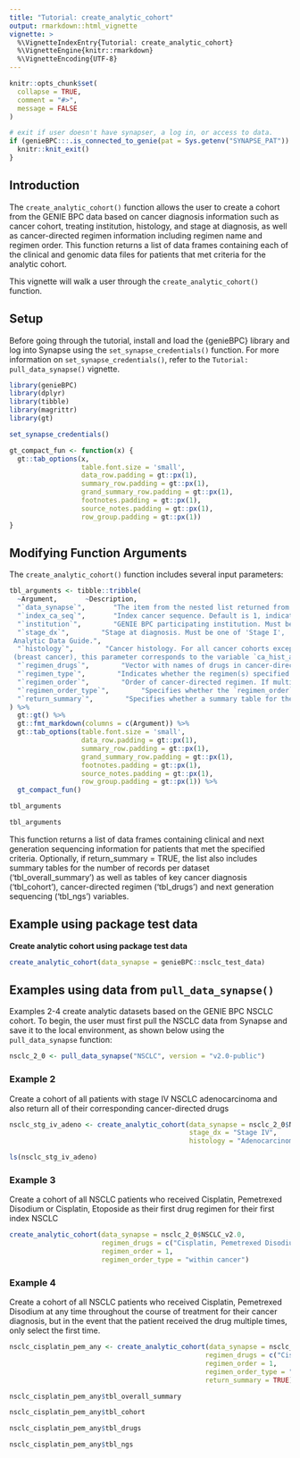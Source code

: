 ```yaml
---
title: "Tutorial: create_analytic_cohort"
output: rmarkdown::html_vignette
vignette: >
  %\VignetteIndexEntry{Tutorial: create_analytic_cohort}
  %\VignetteEngine{knitr::rmarkdown}
  %\VignetteEncoding{UTF-8}
---
```


```r
knitr::opts_chunk$set(
  collapse = TRUE,
  comment = "#>", 
  message = FALSE
)

# exit if user doesn't have synapser, a log in, or access to data. 
if (genieBPC:::.is_connected_to_genie(pat = Sys.getenv("SYNAPSE_PAT")) == FALSE){
  knitr::knit_exit()
}
```

## Introduction

The `create_analytic_cohort()` function allows the user to create a cohort from the GENIE BPC data based on cancer diagnosis information such as cancer cohort, treating institution, histology, and stage at diagnosis, as well as cancer-directed regimen information including regimen name and regimen order. This function returns a list of data frames containing each of the clinical and genomic data files for patients that met criteria for the analytic cohort.

This vignette will walk a user through the `create_analytic_cohort()` function.

## Setup

Before going through the tutorial, install and load the {genieBPC} library and log into Synapse using the `set_synapse_credentials()` function. For more information on `set_synapse_credentials()`, refer to the `Tutorial: pull_data_synapse()` vignette.

```r
library(genieBPC)
library(dplyr)
library(tibble)
library(magrittr)
library(gt)

set_synapse_credentials()

gt_compact_fun <- function(x) {
  gt::tab_options(x,
                  table.font.size = 'small',
                  data_row.padding = gt::px(1),
                  summary_row.padding = gt::px(1),
                  grand_summary_row.padding = gt::px(1),
                  footnotes.padding = gt::px(1),
                  source_notes.padding = gt::px(1),
                  row_group.padding = gt::px(1))
}
```


## Modifying Function Arguments

The `create_analytic_cohort()` function includes several input parameters:


```r
tbl_arguments <- tibble::tribble(
  ~Argument,       ~Description,
  "`data_synapse`",       "The item from the nested list returned from pull_data_synapse() corresponding to the cancer cohort of interest.",
  "`index_ca_seq`",       "Index cancer sequence. Default is 1, indicating the patient's first index cancer. The index cancer is also referred to as the BPC Project cancer in the GENIE BPC Analytic Data Guide; this is the cancer that met the eligibility criteria for the project and was selected at random for PRISSMM phenomic data curation. Specifying multiple index cancer sequences, e.g. index_ca_seq = c(1, 2), will return index cancers to patients with 1 index cancer and will return the first AND second index cancers to patients with multiple.",
  "`institution`",        "GENIE BPC participating institution. Must be one of 'DFCI', 'MSK', 'UHN', or 'VICC' for    NSCLC, BLADDER, Prostate, and PANC cohorts; must be one of 'DFCI', 'MSK', 'VICC' for CRC and BrCa. Default selection is all institutions. This parameter corresponds to the variable `institution` in the Analytic Data Guide.",
  "`stage_dx`",        "Stage at diagnosis. Must be one of 'Stage I', 'Stage II', 'Stage III', 'Stage I-III NOS', 'Stage IV'. Default selection is all stages. This parameter corresponds to the variable `stage_dx` in the
 Analytic Data Guide.",
  "`histology`",        "Cancer histology. For all cancer cohorts except for BrCa
 (breast cancer), this parameter corresponds to the variable `ca_hist_adeno_squamous` and must be one of 'Adenocarcinoma', 'Squamous cell', 'Sarcoma', 'Small cell carcinoma', 'Carcinoma', 'Other histologies/mixed tumor'. For BrCa, this parameter corresponds to the variable `ca_hist_brca` and must be one of 'Invasive lobular carcinoma', 'Invasive ductal carcinoma', 'Other histology'. Default selection is all histologies.",
  "`regimen_drugs`",        "Vector with names of drugs in cancer-directed regimen, separated by a comma. For example, to specify a regimen consisting of Carboplatin and Pemetrexed, specify regimen_drugs = 'Carboplatin, Pemetrexed'. Acceptable values are found in the `drug_regimen_list` dataset provided with this package. This parameter corresponds to the variable `regimen_drugs` in the Analytic Data Guide.",
  "`regimen_type`",        "Indicates whether the regimen(s) specified in `regimen_drugs` indicates the exact regimen to return, or if regimens containing the drugs listed in `regimen_drugs` should be returned. Must be one of 'Exact' or 'Containing'. The default is 'Exact'.",
  "`regimen_order`",        "Order of cancer-directed regimen. If multiple drugs are specified, `regimen_order` indicates the regimen order for all drugs; different values of `regimen_order` cannot be specified for different drug regimen. If multiple values are specified, e.g. c(1, 2), then drug regimens that met either order criteria are returned.",
  "`regimen_order_type`",        "Specifies whether the `regimen_order` parameter refers to the order of receipt of the drug regimen within the cancer diagnosis (across all other drug regimens; 'within cancer') or the order of receipt of the drug regimen within the times that that drug regimen was administered (e.g. the first time carboplatin pemetrexed was received, out of all times that the patient received carboplatin pemetrexed; 'within regimen'). Acceptable values are 'within cancer' and 'within regimen'.",
  "`return_summary`",        "Specifies whether a summary table for the cohort is returned. Default is FALSE. The `gtsummary` package is required to return a summary table."
) %>%
  gt::gt() %>%
  gt::fmt_markdown(columns = c(Argument)) %>%
  gt::tab_options(table.font.size = 'small',
                  data_row.padding = gt::px(1),
                  summary_row.padding = gt::px(1),
                  grand_summary_row.padding = gt::px(1),
                  footnotes.padding = gt::px(1),
                  source_notes.padding = gt::px(1),
                  row_group.padding = gt::px(1)) %>%
  gt_compact_fun()

tbl_arguments
```

```r
tbl_arguments
```

This function returns a list of data frames containing clinical and next generation sequencing information for patients that met the specified criteria. Optionally, if return_summary = TRUE, the list also includes summary tables for the number of records per dataset ('tbl_overall_summary') as well as tables of key cancer diagnosis ('tbl_cohort'), cancer-directed regimen ('tbl_drugs') and next generation sequencing ('tbl_ngs') variables.


## Example using package test data

**Create analytic cohort using package test data**

```r
create_analytic_cohort(data_synapse = genieBPC::nsclc_test_data)
```

## Examples using data from `pull_data_synapse()`

Examples 2-4 create analytic datasets based on the GENIE BPC NSCLC cohort. To begin, the user must first pull the NSCLC data from Synapse and save it to the local environment, as shown below using the `pull_data_synapse` function:



```r
nsclc_2_0 <- pull_data_synapse("NSCLC", version = "v2.0-public")
```

### Example 2

Create a cohort of all patients with stage IV NSCLC adenocarcinoma and also return all of their corresponding cancer-directed drugs


```r
nsclc_stg_iv_adeno <- create_analytic_cohort(data_synapse = nsclc_2_0$NSCLC_v2.0, 
                                             stage_dx = "Stage IV", 
                                             histology = "Adenocarcinoma")

ls(nsclc_stg_iv_adeno)
```

### Example 3

Create a cohort of all NSCLC patients who received Cisplatin, Pemetrexed Disodium or Cisplatin, Etoposide as their first drug regimen for their first index NSCLC


```r
create_analytic_cohort(data_synapse = nsclc_2_0$NSCLC_v2.0,
                       regimen_drugs = c("Cisplatin, Pemetrexed Disodium","Cisplatin, Etoposide"),
                       regimen_order = 1,
                       regimen_order_type = "within cancer")
```

### Example 4

Create a cohort of all NSCLC patients who received Cisplatin, Pemetrexed Disodium at any time throughout the course of treatment for their cancer diagnosis, but in the event that the patient received the drug multiple times, only select the first time.


```r
nsclc_cisplatin_pem_any <- create_analytic_cohort(data_synapse = nsclc_2_0$NSCLC_v2.0,
                                                 regimen_drugs = c("Cisplatin, Pemetrexed Disodium"),
                                                 regimen_order = 1,
                                                 regimen_order_type = "within regimen",
                                                 return_summary = TRUE)
```


```r
nsclc_cisplatin_pem_any$tbl_overall_summary
```

```r
nsclc_cisplatin_pem_any$tbl_cohort
```

```r
nsclc_cisplatin_pem_any$tbl_drugs
```

```r
nsclc_cisplatin_pem_any$tbl_ngs
```
